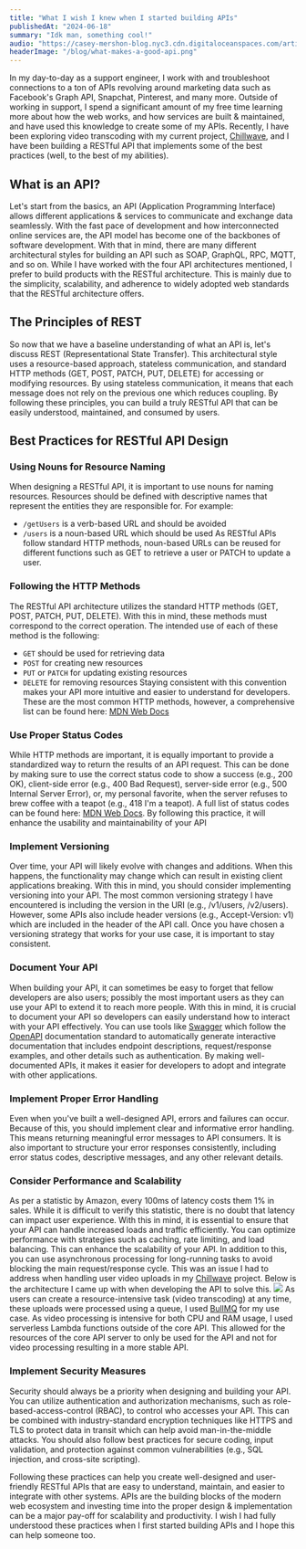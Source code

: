```yaml
---
title: "What I wish I knew when I started building APIs"
publishedAt: "2024-06-18"
summary: "Idk man, something cool!"
audio: "https://casey-mershon-blog.nyc3.cdn.digitaloceanspaces.com/article-1.wav"
headerImage: "/blog/what-makes-a-good-api.png"
---
```

In my day-to-day as a support engineer, I work with and troubleshoot connections to a ton of APIs revolving around marketing data such as Facebook's Graph API, Snapchat, Pinterest, and many more. Outside of working in support, I spend a significant amount of my free time learning more about how the web works, and how services are built & maintained, and have used this knowledge to create some of my APIs. Recently, I have been exploring video transcoding with my current project, [Chillwave](https://github.com/cmershon2/Chillwave), and I have been building a RESTful API that implements some of the best practices (well, to the best of my abilities).
## What is an API?
Let's start from the basics, an API (Application Programming Interface) allows different applications & services to communicate and exchange data seamlessly. With the fast pace of development and how interconnected online services are, the API model has become one of the backbones of software development. With that in mind, there are many different architectural styles for building an API such as SOAP, GraphQL, RPC, MQTT, and so on. While I have worked with the four API architectures mentioned, I prefer to build products with the RESTful architecture. This is mainly due to the simplicity, scalability, and adherence to widely adopted web standards that the RESTful architecture offers.
## The Principles of REST 
So now that we have a baseline understanding of what an API is, let's discuss REST (Representational State Transfer). This architectural style uses a resource-based approach, stateless communication, and standard HTTP methods (GET, POST, PATCH, PUT, DELETE) for accessing or modifying resources. By using stateless communication, it means that each message does not rely on the previous one which reduces coupling. By following these principles, you can build a truly RESTful API that can be easily understood, maintained, and consumed by users.
## Best Practices for RESTful API Design
### Using Nouns for Resource Naming
When designing a RESTful API, it is important to use nouns for naming resources. Resources should be defined with descriptive names that represent the entities they are responsible for. For example:
- `/getUsers` is a verb-based URL and should be avoided
- `/users` is a noun-based URL which should be used
As RESTful APIs follow standard HTTP methods, noun-based URLs can be reused for different functions such as GET to retrieve a user or PATCH to update a user.
### Following the HTTP Methods  
The RESTful API architecture utilizes the standard HTTP methods (GET, POST, PATCH, PUT, DELETE). With this in mind, these methods must correspond to the correct operation. The intended use of each of these method is the following:
- `GET` should be used for retrieving data
- `POST` for creating new resources
- `PUT` or `PATCH` for updating existing resources
- `DELETE` for removing resources
Staying consistent with this convention makes your API more intuitive and easier to understand for developers. These are the most common HTTP methods, however, a comprehensive list can be found here: [MDN Web Docs](https://developer.mozilla.org/en-US/docs/Web/HTTP/Methods)
### Use Proper Status Codes 
While HTTP methods are important, it is equally important to provide a standardized way to return the results of an API request. This can be done by making sure to use the correct status code to show a success (e.g., 200 OK), client-side error (e.g., 400 Bad Request), server-side error (e.g., 500 Internal Server Error), or, my personal favorite, when the server refuses to brew coffee with a teapot (e.g., 418 I'm a teapot). A full list of status codes can be found here: [MDN Web Docs](https://developer.mozilla.org/en-US/docs/Web/HTTP/Status#client_error_responses). By following this practice, it will enhance the usability and maintainability of your API
### Implement Versioning 
Over time, your API will likely evolve with changes and additions. When this happens, the functionality may change which can result in existing client applications breaking. With this in mind, you should consider implementing versioning into your API. The most common versioning strategy I have encountered is including the version in the URI (e.g., /v1/users, /v2/users). However, some APIs also include header versions (e.g., Accept-Version: v1) which are included in the header of the API call. Once you have chosen a versioning strategy that works for your use case, it is important to stay consistent.
### Document Your API
When building your API, it can sometimes be easy to forget that fellow developers are also users; possibly the most important users as they can use your API to extend it to reach more people. With this in mind, it is crucial to document your API so developers can easily understand how to interact with your API effectively. You can use tools like [Swagger](https://swagger.io/) which follow the [OpenAPI](https://www.openapis.org/) documentation standard to automatically generate interactive documentation that includes endpoint descriptions, request/response examples, and other details such as authentication. By making well-documented APIs, it makes it easier for developers to adopt and integrate with other applications.
### Implement Proper Error Handling 
Even when you've built a well-designed API, errors and failures can occur. Because of this, you should implement clear and informative error handling. This means returning meaningful error messages to API consumers. It is also important to structure your error responses consistently, including error status codes, descriptive messages, and any other relevant details.
### Consider Performance and Scalability 
As per a statistic by Amazon, every 100ms of latency costs them 1% in sales. While it is difficult to verify this statistic, there is no doubt that latency can impact user experience. With this in mind, it is essential to ensure that your API can handle increased loads and traffic efficiently. You can optimize performance with strategies such as caching, rate limiting, and load balancing. This can enhance the scalability of your API. In addition to this, you can use asynchronous processing for long-running tasks to avoid blocking the main request/response cycle. This was an issue I had to address when handling user video uploads in my [Chillwave]() project. Below is the architecture I came up with when developing the API to solve this.
![](/blog/chillwave-video-upload-pipeline.png)
As users can create a resource-intensive task (video transcoding) at any time, these uploads were processed using a queue, I used [BullMQ](https://bullmq.io/) for my use case. As video processing is intensive for both CPU and RAM usage, I used serverless Lambda functions outside of the core API. This allowed for the resources of the core API server to only be used for the API and not for video processing resulting in a more stable API.
### Implement Security Measures
Security should always be a priority when designing and building your API. You can utilize authentication and authorization mechanisms, such as role-based-access-control (RBAC), to control who accesses your API. This can be combined with industry-standard encryption techniques like HTTPS and TLS to protect data in transit which can help avoid man-in-the-middle attacks. You should also follow best practices for secure coding, input validation, and protection against common vulnerabilities (e.g., SQL injection, and cross-site scripting).

Following these practices can help you create well-designed and user-friendly RESTful APIs that are easy to understand, maintain, and easier to integrate with other systems. APIs are the building blocks of the modern web ecosystem and investing time into the proper design & implementation can be a major pay-off for scalability and productivity. I wish I had fully understood these practices when I first started building APIs and I hope this can help someone too.